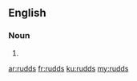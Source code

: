 ==English==

===Noun===
{{head|en}}

# {{plural of|rudd}}

[[ar:rudds]]
[[fr:rudds]]
[[ku:rudds]]
[[my:rudds]]